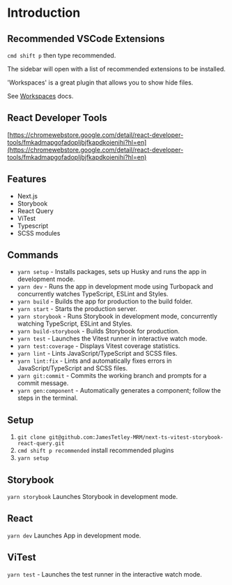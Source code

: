 
<Meta title="Documentation/Introduction" />

# Introduction

## Recommended VSCode Extensions

`cmd shift p` then type recommended.

The sidebar will open with a list of recommended extensions to be installed.

'Workspaces' is a great plugin that allows you to show hide files.

See [Workspaces](https://marketplace.visualstudio.com/items?itemName=Fooxly.workspace) docs.

## React Developer Tools

[https://chromewebstore.google.com/detail/react-developer-tools/fmkadmapgofadopljbjfkapdkoienihi?hl=en](https://chromewebstore.google.com/detail/react-developer-tools/fmkadmapgofadopljbjfkapdkoienihi?hl=en)

## Features

- Next.js
- Storybook
- React Query
- ViTest
- Typescript
- SCSS modules

## Commands

- `yarn setup` - Installs packages, sets up Husky and runs the app in development mode.
- `yarn dev` - Runs the app in development mode using Turbopack and concurrently watches TypeScript, ESLint and Styles.
- `yarn build` - Builds the app for production to the build folder.
- `yarn start` - Starts the production server.
- `yarn storybook` - Runs Storybook in development mode, concurrently watching TypeScript, ESLint and Styles.
- `yarn build-storybook` - Builds Storybook for production.
- `yarn test` - Launches the Vitest runner in interactive watch mode.
- `yarn test:coverage` - Displays Vitest coverage statistics.
- `yarn lint` - Lints JavaScript/TypeScript and SCSS files.
- `yarn lint:fix` - Lints and automatically fixes errors in JavaScript/TypeScript and SCSS files.
- `yarn git:commit` - Commits the working branch and prompts for a commit message.
- `yarn gen:component` - Automatically generates a component; follow the steps in the terminal.

## Setup

1. `git clone git@github.com:JamesTetley-MRM/next-ts-vitest-storybook-react-query.git`
2. `cmd shift p recommended` install recommended plugins
3. `yarn setup`

## Storybook

`yarn storybook` Launches Storybook in development mode.

## React

`yarn dev` Launches App in development mode.

## ViTest

`yarn test` - Launches the test runner in the interactive watch mode.
